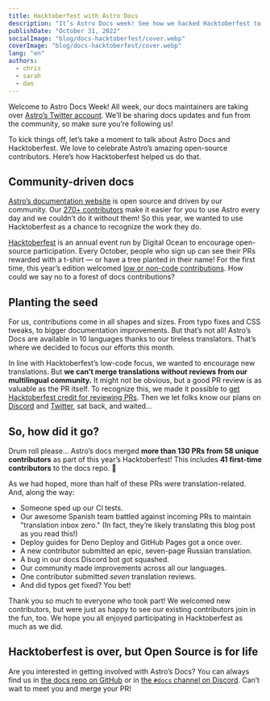 ```yaml
---
title: Hacktoberfest with Astro Docs
description: "It’s Astro Docs week! See how we hacked Hacktoberfest to celebrate our awesome contributors this October."
publishDate: "October 31, 2022"
socialImage: "blog/docs-hacktoberfest/cover.webp"
coverImage: "blog/docs-hacktoberfest/cover.webp"
lang: "en"
authors:
  - chris
  - sarah
  - dan
---
```



Welcome to Astro Docs Week! All week, our docs maintainers are taking over [Astro’s Twitter account](https://twitter.com/astrodotbuild). We’ll be sharing docs updates and fun from the community, so make sure you’re following us!

To kick things off, let’s take a moment to talk about Astro Docs and Hacktoberfest. We love to celebrate Astro’s amazing open-source contributors. Here’s how Hacktoberfest helped us do that.

## Community-driven docs

<BlogContentImage src={community} alt="Avatars for the many, many contributors to Astro docs" />

[Astro’s documentation website](https://docs.astro.build/) is open source and driven by our community. Our [270+ contributors](https://github.com/withastro/docs/graphs/contributors) make it easier for you to use Astro every day and we couldn’t do it without them! So this year, we wanted to use Hacktoberfest as a chance to recognize the work they do.

[Hacktoberfest](https://hacktoberfest.com/) is an annual event run by Digital Ocean to encourage open-source participation. Every October, people who sign up can see their PRs rewarded with a t-shirt — or have a tree planted in their name! For the first time, this year’s edition welcomed [low or non-code contributions](https://hacktoberfest.com/about/#low-or-non-code). How could we say no to a forest of docs contributions?

## Planting the seed

For us, contributions come in all shapes and sizes. From typo fixes and CSS tweaks, to bigger documentation improvements. But that’s not all! Astro’s Docs are available in 10 languages thanks to our tireless translators. That’s where we decided to focus our efforts this month.

In line with Hacktoberfest’s low-code focus, we wanted to encourage new translations. But **we can’t merge translations without reviews from our multilingual community.** It might not be obvious, but a good PR review is as valuable as the PR itself. To recognize this, we made it possible to [get Hacktoberfest credit for reviewing PRs](https://github.com/withastro/docs/blob/main/.github/hacktoberfest.md). Then we let folks know our plans on [Discord](https://astro.build/chat) and [Twitter](https://twitter.com/astrodotbuild/status/1576221838950412289), sat back, and waited…

## So, how did it go?

Drum roll please... Astro’s docs merged **more than 130 PRs from 58 unique contributors** as part of this year’s Hacktoberfest! This includes **41 first-time contributors** to the docs repo. 🎉

As we had hoped, more than half of these PRs were translation-related. And, along the way:

- Someone sped up our CI tests.
- Our awesome Spanish team battled against incoming PRs to maintain "translation inbox zero." (In fact, they’re likely translating this blog post as you read this!)
- Deploy guides for Deno Deploy and GitHub Pages got a once over.
- A new contributor submitted an epic, seven-page Russian translation.
- A bug in our docs Discord bot got squashed.
- Our community made improvements across all our languages.
- One contributor submitted _seven_ translation reviews.
- And did typos get fixed? You bet!

Thank you so much to everyone who took part! We welcomed new contributors, but were just as happy to see our existing contributors join in the fun, too. We hope you all enjoyed participating in Hacktoberfest as much as we did.

## Hacktoberfest is over, but Open Source is for life

Are you interested in getting involved with Astro’s Docs? You can always find us in [the docs repo on GitHub](https://github.com/withastro/docs) or in [the `#docs` channel on Discord](https://astro.build/chat). Can’t wait to meet you and merge your PR!
